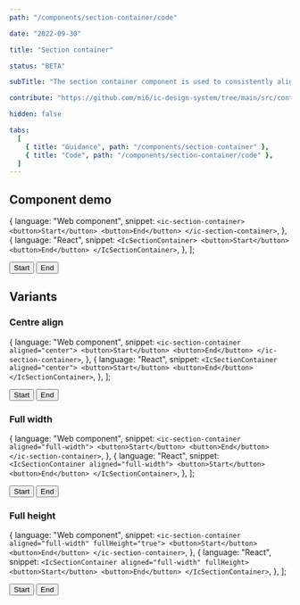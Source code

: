 ```yaml
---
path: "/components/section-container/code"

date: "2022-09-30"

title: "Section container"

status: "BETA"

subTitle: "The section container component is used to consistently align an app's content."

contribute: "https://github.com/mi6/ic-design-system/tree/main/src/content/structured/components/section-container/code.mdx"

hidden: false

tabs:
  [
    { title: "Guidance", path: "/components/section-container" },
    { title: "Code", path: "/components/section-container/code" },
  ]
---
```


## Component demo


  {
    language: "Web component",
    snippet: `<ic-section-container>
  <button>Start</button>
  <button>End</button>
</ic-section-container>`,
  },
  {
    language: "React",
    snippet: `<IcSectionContainer>
  <button>Start</button>
  <button>End</button>
</IcSectionContainer>`,
  },
];

<ComponentPreview snippets={snippetsDefault}>
  <IcSectionContainer>
    <button type="button">Start</button>
    <button type="button">End</button>
  </IcSectionContainer>
</ComponentPreview>

<ComponentDetails component="ic-section-container" />

## Variants

### Centre align

  {
    language: "Web component",
    snippet: `<ic-section-container aligned="center">
  <button>Start</button>
  <button>End</button>
</ic-section-container>`,
  },
  {
    language: "React",
    snippet: `<IcSectionContainer aligned="center">
  <button>Start</button>
  <button>End</button>
</IcSectionContainer>`,
  },
];

<ComponentPreview snippets={snippetsCenterAlign}>
  <IcSectionContainer aligned="center">
    <button type="button">Start</button>
    <button type="button">End</button>
  </IcSectionContainer>
</ComponentPreview>

### Full width

  {
    language: "Web component",
    snippet: `<ic-section-container aligned="full-width">
  <button>Start</button>
  <button>End</button>
</ic-section-container>`,
  },
  {
    language: "React",
    snippet: `<IcSectionContainer aligned="full-width">
  <button>Start</button>
  <button>End</button>
</IcSectionContainer>`,
  },
];

<ComponentPreview snippets={snippetsFullWidth}>
  <IcSectionContainer aligned="full-width">
    <button type="button">Start</button>
    <button type="button">End</button>
  </IcSectionContainer>
</ComponentPreview>

### Full height

  {
    language: "Web component",
    snippet: `<ic-section-container aligned="full-width" fullHeight="true">
  <button>Start</button>
  <button>End</button>
</ic-section-container>`,
  },
  {
    language: "React",
    snippet: `<IcSectionContainer aligned="full-width" fullHeight>
  <button>Start</button>
  <button>End</button>
</IcSectionContainer>`,
  },
];

<ComponentPreview snippets={snippetsFullHeight}>
  <IcSectionContainer aligned="full-width" fullHeight>
    <button type="button">Start</button>
    <button type="button">End</button>
  </IcSectionContainer>
</ComponentPreview>
